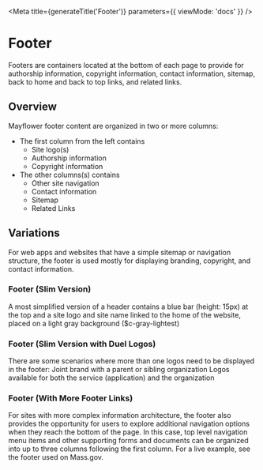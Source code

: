 
<Meta
  title={generateTitle('Footer')}
  parameters={{
    viewMode: 'docs'
  }}
/>

# Footer

Footers are containers located at the bottom of each page to provide for authorship information, copyright information, contact information, sitemap, back to home and back to top links, and related links.

<Canvas withSource="none" >
  <Story story={stories.footerExample} />
</Canvas>

## Overview
Mayflower footer content are organized in two or more columns:
- The first column from the left contains
  - Site logo(s)
  - Authorship information
  - Copyright information
- The other columns(s) contains
  - Other site navigation
  - Contact information
  - Sitemap
  - Related Links


## Variations

For web apps and websites that have a simple sitemap or navigation structure, the footer is used mostly for displaying branding, copyright, and contact information.


### Footer (Slim Version)
A most simplified version of a header contains a blue bar (height: 15px) at the top and a site logo and site name linked to the home of the website, placed on a light gray background ($c-gray-lightest)
<Canvas>
  <Story story={stories.footer} />
</Canvas>


### Footer (Slim Version with Duel Logos)
There are some scenarios where more than one logos need to be displayed in the footer:
Joint brand with a parent or sibling organization
Logos available for both the service (application) and the organization

<Canvas>
  <Story story={stories.footerSlimDuelLogo} />
</Canvas>



### Footer (With More Footer Links)

For sites with more complex information architecture, the footer also provides the opportunity for users to explore additional navigation options when they reach the bottom of the page. In this case, top level navigation menu items and other supporting forms and documents can be organized into up to three columns following the first column. For a live example, see the footer used on Mass.gov.
<Canvas>
  <Story story={stories.footerFullNav} />
</Canvas>
